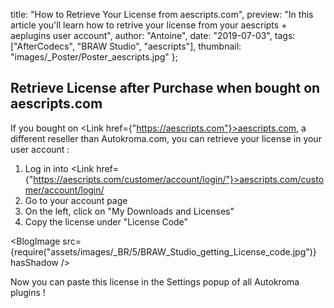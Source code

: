 
  title: "How to Retrieve Your License from aescripts.com",
  preview:
    "In this article you'll learn how to retrive your license from your aescripts + aeplugins user account",
  author: "Antoine",
  date: "2019-07-03",
  tags: ["AfterCodecs", "BRAW Studio", "aescripts"],
  thumbnail: "images/_Poster/Poster_aescripts.jpg"
};


## Retrieve License after Purchase when bought on aescripts.com

If you bought on <Link href={"https://aescripts.com"}>aescripts.com</Link>, a different reseller than Autokroma.com, you can retrieve your license in your user account :

1. Log in into <Link href={"https://aescripts.com/customer/account/login/"}>aescripts.com/customer/account/login/</Link>
2. Go to your account page
3. On the left, click on "My Downloads and Licenses"
4. Copy the license under "License Code"

<BlogImage
  src={require("assets/images/_BR/5/BRAW_Studio_getting_License_code.jpg")}
  hasShadow
/>

Now you can paste this license in the Settings popup of all Autokroma plugins !

